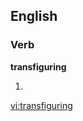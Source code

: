 ==English==

===Verb===
'''transfiguring'''

# {{present participle of|[[transfigure]]}}

[[vi:transfiguring]]